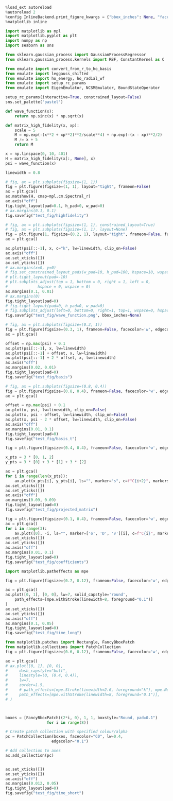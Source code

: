 



```python
%load_ext autoreload
%autoreload 2
%config InlineBackend.print_figure_kwargs = {"bbox_inches": None, "facecolor": "w"}
%matplotlib inline
```

```python
import matplotlib as mpl
import matplotlib.pyplot as plt
import numpy as np
import seaborn as sns

from sklearn.gaussian_process import GaussianProcessRegressor
from sklearn.gaussian_process.kernels import RBF, ConstantKernel as C

from emulate import convert_from_r_to_ho_basis
from emulate import leggauss_shifted
from emulate import ho_energy, ho_radial_wf
from emulate import setup_rc_params
from emulate import EigenEmulator, NCSMEmulator, BoundStateOperator

setup_rc_params(interactive=True, constrained_layout=False)
sns.set_palette('pastel')
```



```python
def wave_function(x):
    return np.sinc(x) * np.sqrt(x)

def matrix_high_fidelity(x, xp):
    scale = 5
    M = np.exp(-(x**2 + xp**2)**2/scale**4) + np.exp(-(x - xp)**2/2)
    M /= x + 5
    return M
```


```python
x = np.linspace(0, 10, 401)
H = matrix_high_fidelity(x[:, None], x)
psi = wave_function(x)

linewidth = 0.8
```

```python
# fig, ax = plt.subplots(figsize=(1, 1))
fig = plt.figure(figsize=(1, 1), layout="tight", frameon=False)
ax = plt.gca()
ax.matshow(H, cmap=mpl.cm.Spectral_r)
ax.axis("off")
fig.tight_layout(pad=0.1, h_pad=0, w_pad=0)
# ax.margins(0.1, 0.1)
fig.savefig("test_fig/highfidelity")
```

```python
# fig, ax = plt.subplots(figsize=(1, 1), constrained_layout=True)
# fig, ax = plt.subplots(figsize=(1, 1), layout=None)
fig = plt.figure(1, figsize=(0.2, 1), layout="tight", frameon=False, facecolor='w', edgecolor='w', dpi=1000)
ax = plt.gca()

ax.plot(psi[::-1], x, c="k", lw=linewidth, clip_on=False)
ax.axis("off")
ax.set_xticks([])
ax.set_yticks([])
# ax.margins(x=0, y=0)
# fig.set_constrained_layout_pads(w_pad=10, h_pad=100, hspace=10, wspace=10)
# plt.tight_layout(pad=-10)
# plt.subplots_adjust(top = 1, bottom = 0, right = 1, left = 0, 
#             hspace = 0, wspace = 0)
ax.margins(0.1, 0.01)
# ax.margins(0)
fig.tight_layout(pad=0)
# fig.tight_layout(pad=0, h_pad=0, w_pad=0)
# fig.subplots_adjust(left=0, bottom=0, right=1, top=1, wspace=0, hspace=0)
fig.savefig("test_fig/wave_function.png", bbox_inches=None)
```



```python
# fig, ax = plt.subplots(figsize=(0.3, 1))
fig = plt.figure(figsize=(0.3, 1), frameon=False, facecolor='w', edgecolor='w')
ax = plt.gca()

offset = np.max(psi) + 0.1
ax.plot(psi[::-1], x, lw=linewidth)
ax.plot(psi[::-1] + offset, x, lw=linewidth)
ax.plot(psi[::-1] + 2 * offset, x, lw=linewidth)
ax.axis("off")
ax.margins(0.02, 0.01)
fig.tight_layout(pad=0)
fig.savefig("test_fig/basis")
```


```python
# fig, ax = plt.subplots(figsize=(0.8, 0.4))
fig = plt.figure(figsize=(0.8, 0.4), frameon=False, facecolor='w', edgecolor='w')
ax = plt.gca()

offset = np.max(psi) + 0.1
ax.plot(x, psi, lw=linewidth, clip_on=False)
ax.plot(x, psi - offset, lw=linewidth, clip_on=False)
ax.plot(x, psi - 2 * offset, lw=linewidth, clip_on=False)
ax.axis("off")
ax.margins(0.01, 0.1)
fig.tight_layout(pad=0)
fig.savefig("test_fig/basis_t")
```


```python
fig = plt.figure(figsize=(0.4, 0.4), frameon=False, facecolor='w', edgecolor='w')

x_pts = 3 * [0, 1, 2]
y_pts = 3 * [0] + 3 * [1] + 3 * [2]

ax = plt.gca()
for i in range(len(x_pts)):
    ax.plot(x_pts[i], y_pts[i], ls="", marker="s", c=f"C{i+2}", markersize=7, clip_on=False)
ax.set_xticks([])
ax.set_yticks([])
ax.axis("off")
ax.margins(0.09, 0.09)
fig.tight_layout(pad=0)
fig.savefig("test_fig/projected_matrix")
```

```python
fig = plt.figure(figsize=(0.1, 0.4), frameon=False, facecolor='w', edgecolor='w')
ax = plt.gca()
for i in range(3):
    ax.plot([0], -i, ls="", marker=['o', 'D', 'v'][i], c=f"C{i}", markersize=4, clip_on=False)
ax.set_xticks([])
ax.set_yticks([])
ax.axis("off")
ax.margins(0.01, 0.1)
fig.tight_layout(pad=0)
fig.savefig("test_fig/coefficients")
```



```python
import matplotlib.patheffects as mpe

fig = plt.figure(figsize=(0.7, 0.12), frameon=False, facecolor='w', edgecolor='w')

ax = plt.gca()
ax.plot([0, 1], [0, 0], lw=7, solid_capstyle='round',
    path_effects=[mpe.withStroke(linewidth=8, foreground="0.1")]
)
ax.set_xticks([])
ax.set_yticks([])
ax.axis("off")
ax.margins(0.1, 0.05)
fig.tight_layout(pad=0)
fig.savefig("test_fig/time_long")
```


```python
from matplotlib.patches import Rectangle, FancyBboxPatch
from matplotlib.collections import PatchCollection
fig = plt.figure(figsize=(0.6, 0.12), frameon=False, facecolor='w', edgecolor='w')

ax = plt.gca()
# ax.plot([0, 1], [0, 0],
#     dash_capstyle="butt",
#     linestyle=(0, (0.4, 0.4)),
#     lw=7,
#     zorder=1.5,
#     # path_effects=[mpe.Stroke(linewidth=2.6, foreground="k"), mpe.Normal()],
#     path_effects=[mpe.withStroke(linewidth=8, foreground="0.1")],
# )



boxes = [FancyBboxPatch((2*i, 0), 1, 1, boxstyle="Round, pad=0.1")
                  for i in range(8)]

# Create patch collection with specified colour/alpha
pc = PatchCollection(boxes, facecolor="C0", lw=0.4,
                    edgecolor="0.1")

# Add collection to axes
ax.add_collection(pc)


ax.set_xticks([])
ax.set_yticks([])
ax.axis("off")
ax.margins(0.012, 0.05)
fig.tight_layout(pad=0)
fig.savefig("test_fig/time_short")
```
